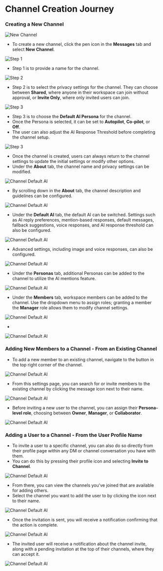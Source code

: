 # Channel Creation Journey


### Creating a New Channel

![New Channel](/images/cha1.png)

- To create a new channel, click the pen icon in the **Messages** tab and select **New Channel**.


![Step 1](/images/cha2.png)


- Step 1 is to provide a name for the channel.


![Step 2](/images/cha3.png)


- Step 2 is to select the privacy settings for the channel. They can choose between **Shared**, where anyone in their workspace can join without approval, or **Invite Only**, where only invited users can join.

![Step 3](/images/cha4.png)


- Step 3 is to choose the **Default AI Persona** for the channel.
- Once the Persona is selected, it can be set to **Autopilot**, **Co-pilot**, or **Off**.
- The user can also adjust the AI Response Threshold before completing the channel setup.


![Step 3](/images/cha5.png)


- Once the channel is created, users can always return to the channel settings to update the initial settings or modify other options.
- Under the **About** tab, the channel name and privacy settings can be modified.



![Channel Default AI](/images/cha6.png)


- By scrolling down in the **About** tab, the channel description and guidelines can be configured.


![Channel Default AI](/images/cha7.png)


- Under the **Default AI** tab, the default AI can be switched. Settings such as AI reply preferences, mention-based responses, default messages, fallback suggestions, voice responses, and AI response threshold can also be configured.


![Channel Default AI](/images/cha8.png)


- Advanced settings, including image and voice responses, can also be configured.


![Channel Default AI](/images/cha9.png)


- Under the **Personas** tab, additional Personas can be added to the channel to utilize the AI mentions feature. 


![Channel Default AI](/images/cha10.png)


- Under the **Members** tab, workspace members can be added to the channel. Use the dropdown menu to assign roles; granting a member the **Manager** role allows them to modify channel settings.



![Channel Default AI](/images/cha11.png)


- 



![Channel Default AI](/images/cha12.png)




### Adding New Members to a Channel - From an Existing Channel

- To add a new member to an existing channel, navigate to the button in the top right corner of the channel.

![Channel Default AI](/images/channel55.png)

- From this settings page, you can search for or invite members to the existing channel by clicking the message icon next to their name.

![Channel Default AI](/images/channel7.png)

- Before inviting a new user to the channel, you can assign their **Persona-level role**, choosing between **Owner**, **Manager**, or **Collaborator**.

![Channel Default AI](/images/channel8.png)


### Adding a User to a Channel - From the User Profile Name

- To invite a user to a specific channel, you can also do so directly from their profile page within any DM or channel conversation you have with them.
- You can do this by pressing their profile icon and selecting **Invite to Channel**.

![Channel Default AI](/images/channel9.png)

- From there, you can view the channels you've joined that are available for adding others.
- Select the channel you want to add the user to by clicking the icon next to their name.

![Channel Default AI](/images/channel10.png)

- Once the invitation is sent, you will receive a notification confirming that the action is complete.

![Channel Default AI](/images/channel11.png)

- The invited user will receive a notification about the channel invite, along with a pending invitation at the top of their channels, where they can accept it.

![Channel Default AI](/images/channel12.png)


